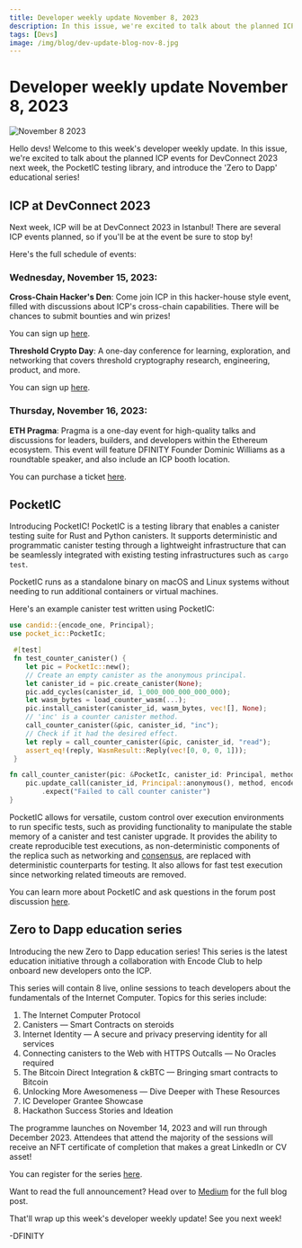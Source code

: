 ```yaml
---
title: Developer weekly update November 8, 2023
description: In this issue, we're excited to talk about the planned ICP events for DevConnect 2023 next week, the PocketIC testing library, and introduce the 'Zero to Dapp' educational series! 
tags: [Devs]
image: /img/blog/dev-update-blog-nov-8.jpg
---
```


# Developer weekly update November 8, 2023

![November 8 2023](../../static/img/blog/dev-update-blog-nov-8.jpg)

Hello devs! Welcome to this week's developer weekly update. In this issue, we're excited to talk about the planned ICP events for DevConnect 2023 next week, the PocketIC testing library, and introduce the 'Zero to Dapp' educational series! 

## ICP at DevConnect 2023

Next week, ICP will be at DevConnect 2023 in Istanbul! There are several ICP events planned, so if you'll be at the event be sure to stop by! 

Here's the full schedule of events:

### Wednesday, November 15, 2023:

**Cross-Chain Hacker's Den**: Come join ICP in this hacker-house style event, filled with discussions about ICP's cross-chain capabilities. There will be chances to submit bounties and win prizes! 

You can sign up [here](https://lu.ma/HackersDen).

**Threshold Crypto Day**: A one-day conference for learning, exploration, and networking that covers threshold cryptography research, engineering, product, and more. 

You can sign up [here](https://lu.ma/ThresholdCryptoday).

### Thursday, November 16, 2023:

**ETH Pragma**: Pragma is a one-day event for high-quality talks and discussions for leaders, builders, and developers within the Ethereum ecosystem. This event will feature DFINITY Founder Dominic Williams as a roundtable speaker, and also include an ICP booth location. 

You can purchase a ticket [here](https://ethglobal.com/events/pragma-istanbul).

## PocketIC 

Introducing PocketIC! PocketIC is a testing library that enables a canister testing suite for Rust and Python canisters. It supports deterministic and programmatic canister testing through a lightweight infrastructure that can be seamlessly integrated with existing testing infrastructures such as `cargo test`. 

PocketIC runs as a standalone binary on macOS and Linux systems without needing to run additional containers or virtual machines.

Here's an example canister test written using PocketIC:

```rust
use candid::{encode_one, Principal};
use pocket_ic::PocketIc;

 #[test]
 fn test_counter_canister() {
    let pic = PocketIc::new();
    // Create an empty canister as the anonymous principal.
    let canister_id = pic.create_canister(None);
    pic.add_cycles(canister_id, 1_000_000_000_000_000);
    let wasm_bytes = load_counter_wasm(...);
    pic.install_canister(canister_id, wasm_bytes, vec![], None);
    // 'inc' is a counter canister method.
    call_counter_canister(&pic, canister_id, "inc");
    // Check if it had the desired effect.
    let reply = call_counter_canister(&pic, canister_id, "read");
    assert_eq!(reply, WasmResult::Reply(vec![0, 0, 0, 1]));
 }

fn call_counter_canister(pic: &PocketIc, canister_id: Principal, method: &str) -> WasmResult {
    pic.update_call(canister_id, Principal::anonymous(), method, encode_one(()).unwrap())
        .expect("Failed to call counter canister")
}
```

PocketIC allows for versatile, custom control over execution environments to run specific tests, such as providing functionality to manipulate the stable memory of a canister and test canister upgrade. It provides the ability to create reproducible test executions, as non-deterministic components of the replica such as networking and [consensus](https://learn.internetcomputer.org/hc/en-us/articles/34207558615956-Consensus), are replaced with deterministic counterparts for testing. It also allows for fast test execution since networking related timeouts are removed.

You can learn more about PocketIC and ask questions in the forum post discussion [here](https://forum.dfinity.org/t/pocketic-fast-and-versatile-canister-testing-in-rust-and-python/23793/).


## Zero to Dapp education series

Introducing the new Zero to Dapp education series! This series is the latest education initiative through a collaboration with Encode Club to help onboard new developers onto the ICP. 

This series will contain 8 live, online sessions to teach developers about the fundamentals of the Internet Computer. Topics for this series include:

1. The Internet Computer Protocol
2. Canisters — Smart Contracts on steroids
3. Internet Identity — A secure and privacy preserving identity for all services
4. Connecting canisters to the Web with HTTPS Outcalls — No Oracles required
5. The Bitcoin Direct Integration & ckBTC — Bringing smart contracts to Bitcoin
6. Unlocking More Awesomeness — Dive Deeper with These Resources
7. IC Developer Grantee Showcase
8. Hackathon Success Stories and Ideation

The programme launches on November 14, 2023 and will run through December 2023. Attendees that attend the majority of the sessions will receive an NFT certificate of completion that makes a great LinkedIn or CV asset! 

You can register for the series [here](https://encodeclub.typeform.com/icpedu23q4reg). 

Want to read the full announcement? Head over to [Medium](https://www.blog.encode.club/announcing-the-zero-to-dapp-educate-series-learn-and-build-on-the-internet-computer-b264abefd451) for the full blog post. 

That'll wrap up this week's developer weekly update! See you next week!

-DFINITY

